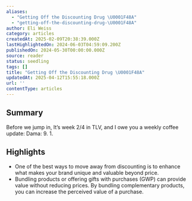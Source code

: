 ```yaml
---
aliases:
  - "Getting Off the Discounting Drug \U0001F48A"
  - "getting-off-the-discounting-drug-\U0001F48A"
author: Eli Weiss
category: articles
createdAt: 2025-02-09T20:38:39.000Z
lastHighlightedOn: 2024-06-03T04:59:09.200Z
publishedOn: 2024-05-30T00:00:00.000Z
source: reader
status: seedling
tags: []
title: "Getting Off the Discounting Drug \U0001F48A"
updatedAt: 2025-04-12T15:55:18.000Z
url: ''
contentType: articles
---
```

## Summary

Before we jump in, It’s week 2/4 in TLV, and I owe you a weekly coffee update: Dama: 9. 1.

## Highlights

- One of the best ways to move away from discounting is to enhance what makes your brand unique and valuable beyond price.
- Bundling products or offering gifts with purchases (GWP) can provide value without reducing prices. By bundling complementary products, you can increase the perceived value of a purchase.
